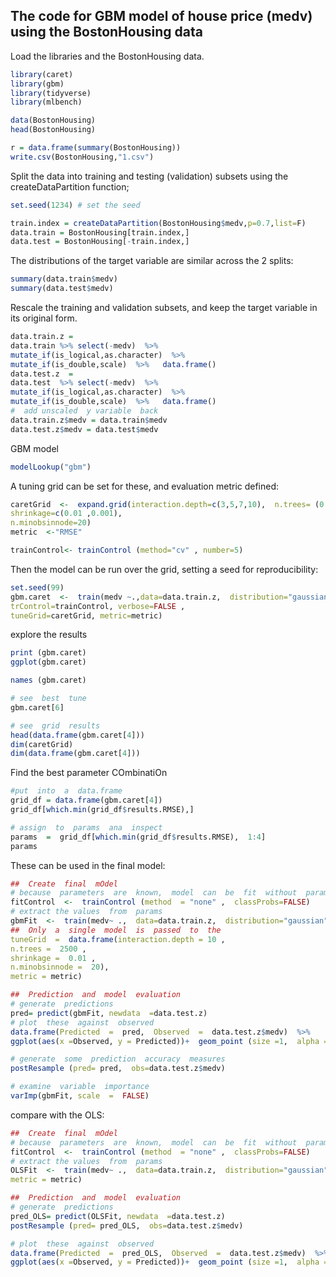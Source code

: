 ## The code for GBM model of house price (medv) using the BostonHousing data

Load the libraries and the BostonHousing data.

```{r}
library(caret)
library(gbm)
library(tidyverse)
library(mlbench)

data(BostonHousing)
head(BostonHousing)
```
```{r}
r = data.frame(summary(BostonHousing))
write.csv(BostonHousing,"1.csv")
```

Split the data into training and testing (validation) subsets using the createDataPartition function;

```{r}
set.seed(1234) # set the seed

train.index = createDataPartition(BostonHousing$medv,p=0.7,list=F)
data.train = BostonHousing[train.index,]
data.test = BostonHousing[-train.index,]
```
The distributions of the target variable are similar across the 2 splits:

```{r}
summary(data.train$medv)
summary(data.test$medv)
```

Rescale the training and validation subsets, and keep the target variable in its original form.

```{r}
data.train.z =
data.train %>% select(-medv)  %>%
mutate_if(is_logical,as.character)  %>%
mutate_if(is_double,scale)  %>%   data.frame()
data.test.z  =
data.test  %>% select(-medv)  %>%
mutate_if(is_logical,as.character)  %>%
mutate_if(is_double,scale)  %>%   data.frame()
#  add unscaled  y variable  back
data.train.z$medv = data.train$medv
data.test.z$medv = data.test$medv
```

GBM model

```{r}
modelLookup("gbm")
```
A tuning grid can be set for these, and evaluation metric defined:
```{r}
caretGrid  <-  expand.grid(interaction.depth=c(3,5,7,10),  n.trees= (0:50)*50,
shrinkage=c(0.01 ,0.001),
n.minobsinnode=20)
metric  <-"RMSE"

trainControl<- trainControl (method="cv" , number=5)
```
Then the model can be run over the grid, setting a seed for reproducibility:

```{r}
set.seed(99)
gbm.caret  <-  train(medv ~.,data=data.train.z,  distribution="gaussian" , method="gbm" ,
trControl=trainControl, verbose=FALSE ,
tuneGrid=caretGrid, metric=metric)
```

explore  the  results
```{r}
print (gbm.caret)
ggplot(gbm.caret)
```
```{r}
names (gbm.caret)
```
```{r}
# see  best  tune
gbm.caret[6]
```

```{r}
# see  grid  results
head(data.frame(gbm.caret[4]))
dim(caretGrid)
dim(data.frame(gbm.caret[4]))
```
Find  the  best parameter  COmbinatiOn
```{r}
#put  into  a  data.frame
grid_df = data.frame(gbm.caret[4])
grid_df[which.min(grid_df$results.RMSE),]
```
```{r}
# assign  to  params  ana  inspect
params  =  grid_df[which.min(grid_df$results.RMSE),  1:4]
params
```
These can be used in the final model:
```{r}
##  Create  final  mOdel
# because  parameters  are  known,  model  can  be  fit  without  parameter  tuning
fitControl  <-  trainControl (method  = "none" ,  classProbs=FALSE)
# extract the values  from  params
gbmFit  <-  train(medv~ .,  data=data.train.z,  distribution="gaussian" , method= "gbm", trControl  =  fitControl,verbose = FALSE ,
##  Only  a  single  model  is  passed  to  the
tuneGrid  =  data.frame(interaction.depth = 10 ,
n.trees =  2500 ,
shrinkage =  0.01 ,
n.minobsinnode =  20),
metric = metric)

##  Prediction  and  model  evaluation
# generate  predictions
pred= predict(gbmFit, newdata  =data.test.z)
# plot  these  against  observed
data.frame(Predicted  =  pred,  Observed  =  data.test.z$medv)  %>%
ggplot(aes(x =Observed, y = Predicted))+  geom_point (size =1,  alpha = 0.5)+geom_smooth(method ="lm")
```

```{r}
# generate  some  prediction  accuracy  measures
postResample (pred= pred,  obs=data.test.z$medv)

# examine  variable  importance
varImp(gbmFit, scale  =  FALSE)

```
compare with the OLS:
```{r}
##  Create  final  mOdel
# because  parameters  are  known,  model  can  be  fit  without  parameter  tuning
fitControl  <-  trainControl (method  = "none" ,  classProbs=FALSE)
# extract the values  from  params
OLSFit  <-  train(medv~ .,  data=data.train.z,  distribution="gaussian" , method= "lm", trControl  =  fitControl,verbose = FALSE ,
metric = metric)

##  Prediction  and  model  evaluation
# generate  predictions
pred_OLS= predict(OLSFit, newdata  =data.test.z)
postResample (pred= pred_OLS,  obs=data.test.z$medv)
```

```{r}
# plot  these  against  observed
data.frame(Predicted  =  pred_OLS,  Observed  =  data.test.z$medv)  %>%
ggplot(aes(x =Observed, y = Predicted))+  geom_point (size =1,  alpha = 0.5)+geom_smooth(method ="lm")
```

